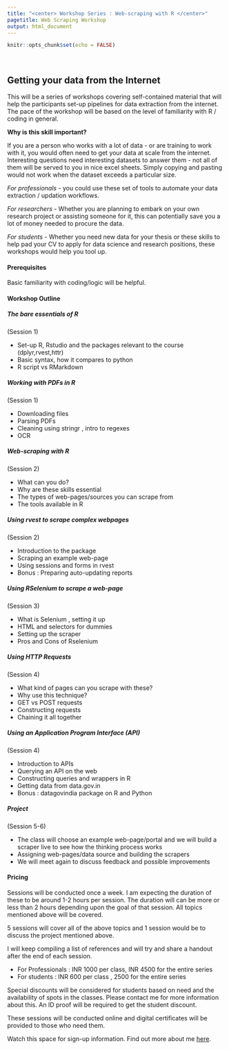 ```yaml
---
title: "<center> Workshop Series : Web-scraping with R </center>"
pagetitle: Web Scraping Workshop
output: html_document
---
```


```r
knitr::opts_chunk$set(echo = FALSE)
```

<br> 

## Getting your data from the Internet


This will be a series of workshops covering self-contained material that will help the participants
set-up pipelines for data extraction from the internet. The pace of the workshop will
be based on the level of familiarity with R / coding in general.

**Why is this skill important?** 

If you are a person who works with a lot of data - or are training to work with it, you would often need to get your data at scale from the internet. Interesting questions need interesting datasets to answer them - not all of them will be served to you in nice excel sheets. Simply copying and pasting would not work when the dataset exceeds a particular size. 

*For professionals* - you could use these set of tools to automate your data extraction / updation workflows. 

*For researchers* - Whether you are planning to embark on your own research project or assisting someone for it, this can potentially save you a lot of money needed to procure the data. 

*For students* - Whether you need new data for your thesis or these skills to help pad your CV to apply for data science and research positions, these workshops would help you tool up. 


#### **Prerequisites**

Basic familiarity with coding/logic will be helpful.

#### **Workshop Outline**

##### **The bare essentials of R**
(Session 1)

  + Set-up R, Rstudio and the packages relevant to the course (dplyr,rvest,httr) 
  + Basic syntax, how it compares to python 
  + R script vs RMarkdown
  
##### **Working with PDFs in R**
  (Session 1)

  + Downloading files
  + Parsing PDFs
  + Cleaning using stringr , intro to regexes
  + OCR
  
##### **Web-scraping with R**
(Session 2)

+ What can you do?
+ Why are these skills essential
+ The types of web-pages/sources you can scrape from
+ The tools available in R

##### **Using rvest to scrape complex webpages**
(Session 2)

+ Introduction to the package
+ Scraping an example web-page
+ Using sessions and forms in rvest
+ Bonus : Preparing auto-updating reports

##### **Using RSelenium to scrape a web-page**
(Session 3)

+ What is Selenium , setting it up
+ HTML and selectors for dummies
+ Setting up the scraper
+ Pros and Cons of Rselenium

##### **Using HTTP Requests**
(Session 4)

+ What kind of pages can you scrape with these?
+ Why use this technique?
+ GET vs POST requests
+ Constructing requests
+ Chaining it all together

##### **Using an Application Program Interface (API)**
(Session 4)

+ Introduction to APIs
+ Querying an API on the web
+ Constructing queries and wrappers in R
+ Getting data from data.gov.in
+ Bonus : datagovindia package on R and Python

##### **Project**
(Session 5-6)

+ The class will choose an example web-page/portal and we will build a scraper live to see how
the thinking process works
+ Assigning web-pages/data source and building the scrapers
+ We will meet again to discuss feedback and possible improvements


#### **Pricing**

Sessions will be conducted once a week. I am expecting the duration of these to be around 1-2 hours per session. The duration will can be more or less than 2 hours depending upon the goal of that session. All topics mentioned above will be covered.

5 sessions will cover all of the above topics and 1 session would be to discuss the project mentioned above.

I will keep compiling a list of references and will try and share a handout after the end of each session.

+ For Professionals : INR 1000 per class, INR 4500 for the entire series
+ For students : INR 600 per class , 2500 for the entire series

Special discounts will be considered for students based on need and the availability of spots in the classes. Please contact me for more information about this. An ID proof will be required to get the student discount.

These sessions will be conducted online and digital certificates will be provided to those who need them.

Watch this space for sign-up information. 
Find out more about me [here](https://econabhishek.github.io/).

